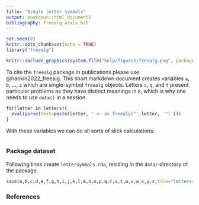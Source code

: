 ```yaml
---
title: "Single letter symbols"
output: bookdown::html_document2
bibliography: freealg_arxiv.bib
---
```


```r
set.seed(0)
knitr::opts_chunk$set(echo = TRUE)
library("freealg")
```

```r
knitr::include_graphics(system.file("help/figures/freealg.png", package = "freealg"))
```

To cite the `freealg` package in publications please use @hankin2022_freealg.
This short markdown document creates variables `a`, `b`, $\ldots$, `z`
which are single-symbol `freealg` objects.  Letters `c`, `q`, and `t`
present particular problems as they have distinct meanings in `R`,
which is why one needs to use `data()` in a session.

```r
for(letter in letters){
  eval(parse(text=paste(letter, ' <- as.freealg("',letter, '")')))
}
```

With these variables we can do all sorts of slick calculations:


```r
```

### Package dataset {-}

Following lines create `lettersymbols.rda`, residing in the `data/` directory
of the package.

```r
save(a,b,c,d,e,f,g,h,i,j,k,l,m,n,o,p,q,r,s,t,u,v,w,x,y,z,file="lettersymbols.rda")
```

### References {-}